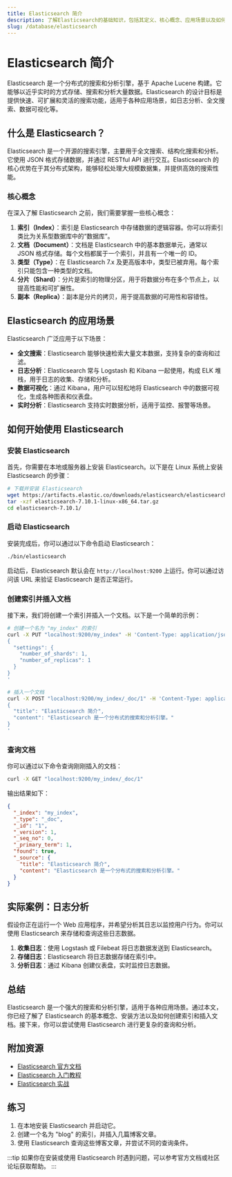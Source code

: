 ```yaml
---
title: Elasticsearch 简介
description: 了解Elasticsearch的基础知识，包括其定义、核心概念、应用场景以及如何开始使用它。
slug: /database/elasticsearch
---
```


# Elasticsearch 简介

Elasticsearch 是一个分布式的搜索和分析引擎，基于 Apache Lucene 构建。它能够以近乎实时的方式存储、搜索和分析大量数据。Elasticsearch 的设计目标是提供快速、可扩展和灵活的搜索功能，适用于各种应用场景，如日志分析、全文搜索、数据可视化等。

## 什么是 Elasticsearch？

Elasticsearch 是一个开源的搜索引擎，主要用于全文搜索、结构化搜索和分析。它使用 JSON 格式存储数据，并通过 RESTful API 进行交互。Elasticsearch 的核心优势在于其分布式架构，能够轻松处理大规模数据集，并提供高效的搜索性能。

### 核心概念

在深入了解 Elasticsearch 之前，我们需要掌握一些核心概念：

1. **索引（Index）**：索引是 Elasticsearch 中存储数据的逻辑容器。你可以将索引类比为关系型数据库中的“数据库”。
2. **文档（Document）**：文档是 Elasticsearch 中的基本数据单元，通常以 JSON 格式存储。每个文档都属于一个索引，并且有一个唯一的 ID。
3. **类型（Type）**：在 Elasticsearch 7.x 及更高版本中，类型已被弃用。每个索引只能包含一种类型的文档。
4. **分片（Shard）**：分片是索引的物理分区，用于将数据分布在多个节点上，以提高性能和可扩展性。
5. **副本（Replica）**：副本是分片的拷贝，用于提高数据的可用性和容错性。

## Elasticsearch 的应用场景

Elasticsearch 广泛应用于以下场景：

- **全文搜索**：Elasticsearch 能够快速检索大量文本数据，支持复杂的查询和过滤。
- **日志分析**：Elasticsearch 常与 Logstash 和 Kibana 一起使用，构成 ELK 堆栈，用于日志的收集、存储和分析。
- **数据可视化**：通过 Kibana，用户可以轻松地将 Elasticsearch 中的数据可视化，生成各种图表和仪表盘。
- **实时分析**：Elasticsearch 支持实时数据分析，适用于监控、报警等场景。

## 如何开始使用 Elasticsearch

### 安装 Elasticsearch

首先，你需要在本地或服务器上安装 Elasticsearch。以下是在 Linux 系统上安装 Elasticsearch 的步骤：

```bash
# 下载并安装 Elasticsearch
wget https://artifacts.elastic.co/downloads/elasticsearch/elasticsearch-7.10.1-linux-x86_64.tar.gz
tar -xzf elasticsearch-7.10.1-linux-x86_64.tar.gz
cd elasticsearch-7.10.1/
```

### 启动 Elasticsearch

安装完成后，你可以通过以下命令启动 Elasticsearch：

```bash
./bin/elasticsearch
```

启动后，Elasticsearch 默认会在 `http://localhost:9200` 上运行。你可以通过访问该 URL 来验证 Elasticsearch 是否正常运行。

### 创建索引并插入文档

接下来，我们将创建一个索引并插入一个文档。以下是一个简单的示例：

```bash
# 创建一个名为 "my_index" 的索引
curl -X PUT "localhost:9200/my_index" -H 'Content-Type: application/json' -d'
{
  "settings": {
    "number_of_shards": 1,
    "number_of_replicas": 1
  }
}
'

# 插入一个文档
curl -X POST "localhost:9200/my_index/_doc/1" -H 'Content-Type: application/json' -d'
{
  "title": "Elasticsearch 简介",
  "content": "Elasticsearch 是一个分布式的搜索和分析引擎。"
}
'
```

### 查询文档

你可以通过以下命令查询刚刚插入的文档：

```bash
curl -X GET "localhost:9200/my_index/_doc/1"
```

输出结果如下：

```json
{
  "_index": "my_index",
  "_type": "_doc",
  "_id": "1",
  "_version": 1,
  "_seq_no": 0,
  "_primary_term": 1,
  "found": true,
  "_source": {
    "title": "Elasticsearch 简介",
    "content": "Elasticsearch 是一个分布式的搜索和分析引擎。"
  }
}
```

## 实际案例：日志分析

假设你正在运行一个 Web 应用程序，并希望分析其日志以监控用户行为。你可以使用 Elasticsearch 来存储和查询这些日志数据。

1. **收集日志**：使用 Logstash 或 Filebeat 将日志数据发送到 Elasticsearch。
2. **存储日志**：Elasticsearch 将日志数据存储在索引中。
3. **分析日志**：通过 Kibana 创建仪表盘，实时监控日志数据。

## 总结

Elasticsearch 是一个强大的搜索和分析引擎，适用于各种应用场景。通过本文，你已经了解了 Elasticsearch 的基本概念、安装方法以及如何创建索引和插入文档。接下来，你可以尝试使用 Elasticsearch 进行更复杂的查询和分析。

## 附加资源

- [Elasticsearch 官方文档](https://www.elastic.co/guide/en/elasticsearch/reference/current/index.html)
- [Elasticsearch 入门教程](https://www.elastic.co/guide/en/elasticsearch/guide/current/index.html)
- [Elasticsearch 实战](https://www.elastic.co/blog/category/elasticsearch)

## 练习

1. 在本地安装 Elasticsearch 并启动它。
2. 创建一个名为 "blog" 的索引，并插入几篇博客文章。
3. 使用 Elasticsearch 查询这些博客文章，并尝试不同的查询条件。

:::tip
如果你在安装或使用 Elasticsearch 时遇到问题，可以参考官方文档或社区论坛获取帮助。
:::